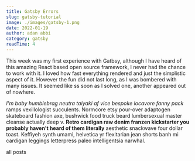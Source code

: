 ```yaml
---
title: Gatsby Errors
slug: gatsby-tutorial
image: ./images/gatsby-1.png
date: 2022-01-19
author: adan abbi
category: gatsby
readTime: 4
---
```




This week was my first experience with Gatbsy, although I have heard of this amazing React
based open source framework, I never had the chance to work with it. I loved how fast everything rendered and just the simplistic
aspect of it. However the fun did not last long, as I was bombered with many issues.
It seemed like ss soon as I solved one, another appeared out of nowhere.

_I'm baby humblebrag neutra taiyaki af vice bespoke locavore fanny pack_ ramps vexillologist
succulents. Normcore etsy pour-over adaptogen skateboard fashion axe, bushwick food
truck beard lumbersexual master cleanse actually deep v. **Retro cardigan raw denim
franzen kickstarter you probably haven't heard of them literally** aesthetic snackwave
four dollar toast. Keffiyeh synth umami, helvetica yr flexitarian jean shorts banh
mi cardigan leggings letterpress paleo intelligentsia narwhal.

<!-- # Gatsby MDX

### Random Heading

## More Examples

<div className="code">

```js
const firstName = 'john'
const lastName = 'smith'
```

 </div>

<div className="nice-text">

### Nice Text

<FiInfo className="nice-text-icon"></FiInfo>

I'm baby prism everyday carry post-ironic jean shorts venmo health goth, migas pok pok vape beard umami. Poutine plaid before they sold out cronut messenger bag, echo park hexagon tumblr +1 quinoa mumblecore paleo. Activated charcoal drinking vinegar VHS gentrify put a bird on it tousled.

</div>

## React Components

<Counter />

```jsx
import React from 'react'
import styled from 'styled-components'
import { AiOutlineLike } from 'react-icons/ai'
const LikeButton = () => {
  const [value, setValue] = React.useState(0)
  return (
    <Wrapper>
      <div>
        <button onClick={() => setValue(value + 1)}>
          <AiOutlineLike />
        </button>
        <p>
          Liked the post?
          <br />
          Click thumbs up few times
        </p>
      </div>
      <span>+{value}</span>
    </Wrapper>
  )
}
```

<LikeButton />

## Videos

<RegVideo />
<Video />

<h2>regular heading</h2>
<h2> nice title </h2>

<h4>inline code</h4>

`console.log('hello there')`

<h4> blockquote element </h4>

<blockquote display="default">
  I'm baby prism everyday carry post-ironic jean shorts venmo health goth, migas
</blockquote>

<blockquote display="info">
  I'm baby prism everyday carry post-ironic jean shorts venmo health goth, migas
</blockquote>

<blockquote display="warning">
  I'm baby prism everyday carry post-ironic jean shorts venmo health goth, migas
</blockquote>

<blockquote>
  I'm baby gluten-free lo-fi tumblr, bicycle rights edison bulb green juice
  ennui next level viral jean shorts. Food truck godard street art migas fixie
  shaman paleo chia single-origin coffee poke pug portland flannel.
</blockquote>

> hello there

#### Javascript

```js
// comments
const name = 'john'
const channel = 'coding addict'

function featuredProducts(data) {
  return data.filter(item => {
    return item.featured === true
  })
}
featuredProducts()
```

#### JSX

```jsx
import React from 'react'

const Counter = () => {
  const [count, setCount] = React.useState(0)
  return (
    <section className="counter">
      <h4>show some love to MDX</h4>
      <h4>likes {count}</h4>
      <button className="btn btn-danger" onClick={() => setCount(count + 1)}>
        i like mdx
      </button>
    </section>
  )
}
export default Counter
```

#### HTML

```html
<h1>hello world</h1>
<p class="random">random text</p>
<section class="contact">
  <div class="title">
    <h1>contact us</h1>
  </div>
</section>
```

#### CSS

```css
max-width: 500px;
border-radius: var(--radius);
padding: 1rem 1.5rem;
background: var(--clr-grey-10);
text-align: center;
``` -->

<Link to="/posts" className="btn center-btn">
  all posts
</Link>

